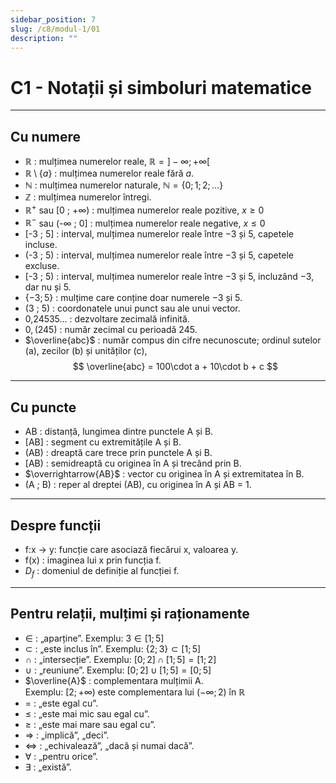 ```yaml
---
sidebar_position: 7
slug: /c8/modul-1/01
description: ""
---
```


# C1 - Notații și simboluri matematice
---

## Cu numere

- $\mathbb{R}$ : mulțimea numerelor reale, $\mathbb{R} = ]-\infty ; +\infty[$
- $\mathbb{R}\setminus\{a\}$ : mulțimea numerelor reale fără $a$.
- $\mathbb{N}$ : mulțimea numerelor naturale, $\mathbb{N} = \{0 ; 1 ; 2 ; \dots\}$
- $\mathbb{Z}$ : mulțimea numerelor întregi.
- $\mathbb{R}^+$ sau [0 ; +∞) : mulțimea numerelor reale pozitive, $x \ge 0$
- $\mathbb{R}^-$ sau (-∞ ; 0] : mulțimea numerelor reale negative, $x \le 0$
- [-3 ; 5] : interval, mulțimea numerelor reale între −3 și 5, capetele incluse.
- (-3 ; 5) : interval, mulțimea numerelor reale între −3 și 5, capetele excluse.
- [-3 ; 5) : interval, mulțimea numerelor reale între −3 și 5, incluzând −3, dar nu și 5.
- $\{-3 ; 5\}$ : mulțime care conține doar numerele −3 și 5.
- (3 ; 5) : coordonatele unui punct sau ale unui vector.
- 0,24535… : dezvoltare zecimală infinită.
- $0,(245)$ : număr zecimal cu perioadă 245.
- $\overline{abc}$ : număr compus din cifre necunoscute; ordinul sutelor (a), zecilor (b) și unităților (c), 
$$
\overline{abc} = 100\cdot a + 10\cdot b + c
$$

---

## Cu puncte

- AB : distanță, lungimea dintre punctele A și B.
- [AB] : segment cu extremitățile A și B.
- (AB) : dreaptă care trece prin punctele A și B.
- [AB) : semidreaptă cu originea în A și trecând prin B.
- $\overrightarrow{AB}$ : vector cu originea în A și extremitatea în B.
- (A ; B) : reper al dreptei (AB), cu originea în A și AB = 1.

---

## Despre funcții

- f:x -> y: funcție care asociază fiecărui x, valoarea y.
- f(x) : imaginea lui x prin funcția f.
- $D_f$ : domeniul de definiție al funcției f.
---

## Pentru relații, mulțimi și raționamente

- $\in$ : „aparține”. Exemplu: $3 \in [1 ; 5]$
- $\subset$ : „este inclus în”. Exemplu: $\{2 ; 3\} \subset [1 ; 5]$
- $\cap$ : „intersecție”. Exemplu: $[0 ; 2] \cap [1 ; 5] = [1 ; 2]$
- $\cup$ : „reuniune”. Exemplu: $[0 ; 2] \cup [1 ; 5] = [0 ; 5]$
- $\overline{A}$ : complementara mulțimii A.  
  Exemplu: $[2 ; +\infty) \text{ este complementara lui } (-\infty ; 2) \text{ în } \mathbb{R}$
- $=$ : „este egal cu”.
- $\le$ : „este mai mic sau egal cu”.
- $\ge$ : „este mai mare sau egal cu”.
- $\Rightarrow$ : „implică”, „deci”.
- $\Leftrightarrow$ : „echivalează”, „dacă și numai dacă”.
- $\forall$ : „pentru orice”.
- $\exists$ : „există”.
